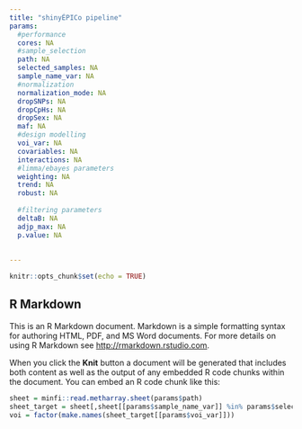 ```yaml
---
title: "shinyÉPICo pipeline"
params:
  #performance
  cores: NA
  #sample_selection
  path: NA
  selected_samples: NA
  sample_name_var: NA
  #normalization
  normalization_mode: NA
  dropSNPs: NA
  dropCpHs: NA
  dropSex: NA
  maf: NA
  #design modelling
  voi_var: NA
  covariables: NA
  interactions: NA
  #limma/ebayes parameters
  weighting: NA
  trend: NA
  robust: NA
  
  #filtering parameters
  deltaB: NA
  adjp_max: NA
  p.value: NA
  
  
---
```


```r
knitr::opts_chunk$set(echo = TRUE)
```

## R Markdown

This is an R Markdown document. Markdown is a simple formatting syntax for authoring HTML, PDF, and MS Word documents. For more details on using R Markdown see <http://rmarkdown.rstudio.com>.

When you click the **Knit** button a document will be generated that includes both content as well as the output of any embedded R code chunks within the document. You can embed an R code chunk like this:

```r
sheet = minfi::read.metharray.sheet(params$path)
sheet_target = sheet[,sheet[[params$sample_name_var]] %in% params$selected_samples]
voi = factor(make.names(sheet_target[[params$voi_var]]))

```
